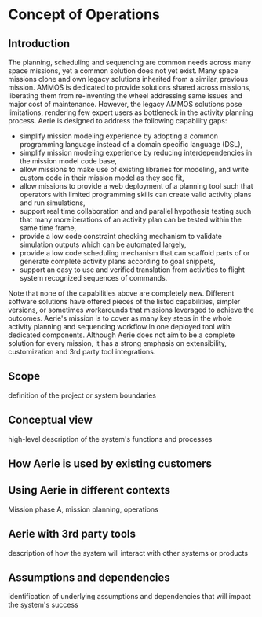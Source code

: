 # Concept of Operations

## Introduction
The planning, scheduling and sequencing are common needs across many space missions, yet a common solution does not yet exist. Many space missions clone and own legacy solutions inherited from a similar, previous mission. AMMOS is dedicated to provide solutions shared across missions, liberating them from re-inventing the wheel addressing same issues and major cost of maintenance. However, the legacy AMMOS solutions pose limitations, rendering few expert users as bottleneck in the activity planning process. Aerie is designed to address the following capability gaps: 
- simplify mission modeling experience by adopting a common programming language instead of a domain specific language (DSL),
- simplify mission modeling experience by reducing interdependencies in the mission model code base, 
- allow missions to make use of existing libraries for modeling, and write custom code in their mission model as they see fit, 
- allow missions to provide a web deployment of a planning tool such that operators with limited programming skills can create valid activity plans and run simulations, 
- support real time collaboration and and parallel hypothesis testing such that many more iterations of an activity plan can be tested within the same time frame, 
- provide a low code constraint checking mechanism to validate simulation outputs which can be automated largely, 
- provide a low code scheduling mechanism that can scaffold parts of or generate complete activity plans according to goal snippets, 
- support an easy to use and verified translation from activities to flight system recognized sequences of commands. 

Note that none of the capabilities above are completely new. Different software solutions have offered pieces of the listed capabilities, simpler versions, or sometimes workarounds that missions leveraged to achieve the outcomes. Aerie's mission is to cover as many key steps in the whole activity planning and sequencing workflow in one deployed tool with dedicated components.
Although Aerie does not aim to be a complete solution for every mission, it has a strong emphasis on extensibility, customization and 3rd party tool integrations.  


## Scope
 definition of the project or system boundaries

 
## Conceptual view
 high-level description of the system's functions and processes

## How Aerie is used by existing customers

## Using Aerie in different contexts 
Mission phase A, mission planning, operations

## Aerie with 3rd party tools 
 description of how the system will interact with other systems or products

## Assumptions and dependencies
 identification of underlying assumptions and dependencies that will impact the system's success
